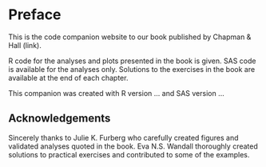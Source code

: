 # Preface {.unnumbered}

This is the code companion website to our book published by Chapman & Hall (link).

R code for the analyses and plots presented in the book is given. SAS code is available for the analyses only. Solutions to the exercises in the book are available at the end of each chapter.

This companion was created with R version ... and SAS version ...

## Acknowledgements {.unnumbered}

Sincerely thanks to Julie K. Furberg who carefully created figures and validated analyses quoted in the book. Eva N.S. Wandall thoroughly created solutions to practical exercises and contributed to some of the examples.

